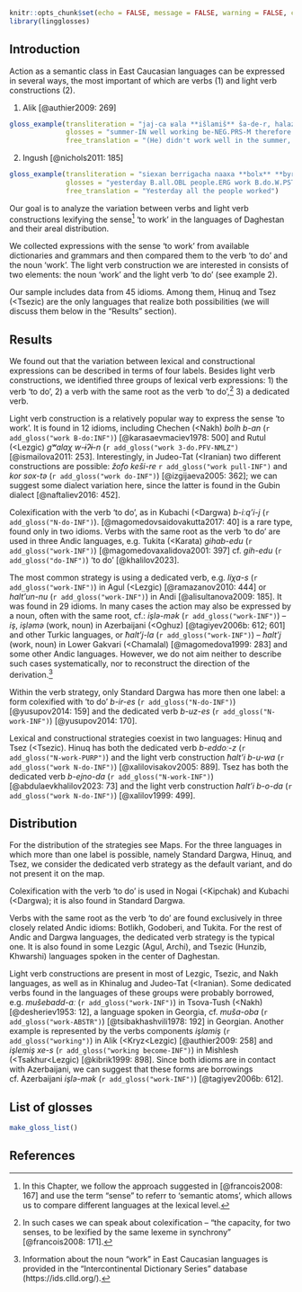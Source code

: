 ```r
knitr::opts_chunk$set(echo = FALSE, message = FALSE, warning = FALSE, comment = '')
library(lingglosses)
```

## Introduction

Action as a semantic class in East Caucasian languages can be expressed in several ways, the most important of which are verbs (@one) and light verb constructions (@two).

(@one) Alik [@authier2009: 269]

```r
gloss_example(transliteration = "jaj-ca ʁala **išlamiš** ša-de-r, halazan gaši i-nkan-eb-jin",
              glosses = "summer-IN well working be-NEG.PRS-M therefore hungry PV-remain-HPL-1PL.INCL",
              free_translation = "(He) didn't work well in the summer, that's why we're hungry.")
```

(@two) Ingush [@nichols2011: 185]

```r
gloss_example(transliteration = "siexan berrigacha naaxa **bolx** **byr**",
              glosses = "yesterday B.all.OBL people.ERG work B.do.W.PST",
              free_translation = "Yesterday all the people worked")
```

Our goal is to analyze the variation between verbs and light verb constructions lexifying the sense[^1] ‘to work’ in the languages of Daghestan and their areal distribution.

[^1]: In this Chapter, we follow the approach suggested in [@franсois2008: 167] and use the term “sense” to referr to ‘semantic atoms’, which allows us to compare different languages at the lexical level.

We collected expressions with the sense 'to work' from available dictionaries and grammars and then compared them to the verb ‘to do’ and the noun ‘work’. The light verb construction we are interested in consists of two elements: the noun ‘work’ and the light verb ‘to do’ (see example 2).

Our sample includes data from 45 idioms. Among them, Hinuq and Tsez (<Tsezic) are the only languages that realize both possibilities (we will discuss them below in the “Results” section).


## Results

We found out that the variation between lexical and constructional expressions can be described in terms of four labels. Besides light verb constructions, we identified three groups of lexical verb expressions: 1) the verb ‘to do’, 2) a verb with the same root as the verb ‘to do’,[^2] 3) a dedicated verb.

[^2]: In such cases we can speak about colexification – “the capacity, for two senses, to be lexified by the same lexeme in synchrony” [@franсois2008: 171].

Light verb construction is a relatively popular way to express the sense ‘to work’. It is found in 12 idioms, including Chechen (<Nakh) *bolh b-an* (`r add_gloss("work B-do:INF")`) [@karasaevmaciev1978: 500] and Rutul (<Lezgic) *gʷalaχ w-ɨʔɨ-n* (`r add_gloss("work 3-do.PFV-NMLZ")` [@ismailova2011: 253]. Interestingly, in Judeo-Tat (<Iranian) two different constructions are possible: *žofo keši-re* `r add_gloss("work pull-INF")`
and *kor sox-tə* (`r add_gloss("work do-INF")`) [@izgijaeva2005: 362]; we can suggest some dialect variation here, since the latter is found in the Gubin dialect [@naftaliev2016: 452].

Colexification with the verb ‘to do’, as in Kubachi (<Dargwa) *b-iːq'i-j* (`r add_gloss("N-do-INF")`). [@magomedovsaidovakutta2017: 40] is a rare type, found only in two idioms.
Verbs with the same root as the verb ‘to do’ are used in three Andic languages, e.g. Tukita (<Karata) *gihab-edu* (`r add_gloss("work-INF")`) [@magomedovaxalidova2001: 397] cf. *gih-edu* (`r add_gloss("do-INF")`) ‘to do’ [@khalilov2023].

The most common strategy is using a dedicated verb, e.g. *liχa-s* (`r add_gloss("work-INF")`) in Agul (<Lezgic) [@ramazanov2010: 444] or *halt'un-nu* (`r add_gloss("work-INF")`) in Andi [@alisultanova2009: 185]. It was found in 29 idioms. In many cases the action may also be expressed by a noun, often with the same root, cf.: *işlə-mək* (`r add_gloss("work-INF")`) – *iş*, *işləmə* (work, noun) in Azerbaijani (<Oghuz) [@tagiyev2006b: 612; 601] and other Turkic languages, or *ħaltʼj-la* (`r add_gloss("work-INF")`) – *ħaltʼj* (work, noun) in Lower Gakvari (<Chamalal) [@magomedova1999: 283] and some other Andic languages. However, we do not aim neither to describe such cases systematically, nor to reconstruct the direction of the derivation.[^3]

[^3]: Information about the noun “work” in East Caucasian languages is provided in the “Intercontinental Dictionary Series” database (https://ids.clld.org/).

Within the verb strategy, only Standard Dargwa has more then one label: a form colexified with ‘to do’ *b-ir-es* (`r add_gloss("N-do-INF")`) [@yusupov2014: 159] and the dedicated verb *b-uz-es* (`r add_gloss("N-work-INF")`) [@yusupov2014: 170].

Lexical and constructional strategies coexist in two languages: Hinuq and Tsez (<Tsezic).
Hinuq has both the dedicated verb *b-eddoː-z* (`r add_gloss("N-work-PURP")`) and the light verb construction *ħalt’i b-u-wa* (`r add_gloss("work N-do-INF")`) [@xalilovisakov2005: 889]. Tsez has both the dedicated verb *b-ejno-da* (`r add_gloss("N-work-INF")`) [@abdulaevkhalilov2023: 73] and the light verb construction *ħalt’i b-o-da* (`r add_gloss("work N-do-INF")`) [@xalilov1999: 499].


## Distribution

For the distribution of the strategies see Maps. For the three languages in which more than one label is possible, namely Standard Dargwa, Hinuq, and Tsez, we consider the dedicated verb strategy as the default variant, and do not present it on the map.

Colexification with the verb ‘to do’ is used in Nogai (<Kipchak) and Kubachi (<Dargwa); it is also found in Standard Dargwa.

Verbs with the same root as the verb ‘to do’ are found exclusively in three closely related Andic idioms: Botlikh, Godoberi, and Tukita.
For the rest of Andic and Dargwa languages, the dedicated verb strategy is the typical one. It is also found in some Lezgic (Agul, Archi), and Tsezic (Hunzib, Khwarshi) languages spoken in the center of Daghestan.

Light verb constructions are present in most of Lezgic, Tsezic, and Nakh languages, as well as in Khinalug and Judeo-Tat (<Iranian). Some dedicated verbs found in the languages of these groups were probably borrowed, e.g. *mušebadd-aː* (`r add_gloss("work-INF")`) in Tsova-Tush (<Nakh) [@desheriev1953: 12], a language spoken in Georgia, cf. *muša-oba* (`r add_gloss("work-ABSTR")`) [@tsibakhashvili1978: 192] in Georgian. Another example is represented by the verbs components *işlamiş* (`r add_gloss("working")`) in Alik (<Kryz<Lezgic) [@authier2009: 258] and *işlemiş xe-s* (`r add_gloss("working become-INF")`) in Mishlesh (<Tsakhur<Lezgic) [@kibrik1999: 898]. Since both idioms are in contact with Azerbaijani, we can suggest that these forms are borrowings cf. Azerbaijani *işlə-mək* (`r add_gloss("work-INF")`) [@tagiyev2006b: 612].

## List of glosses {-}

```r
make_gloss_list()
```

## References {-}
